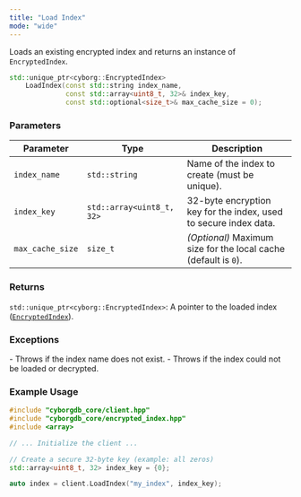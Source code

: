 ```yaml
---
title: "Load Index"
mode: "wide"
---
```


Loads an existing encrypted index and returns an instance of `EncryptedIndex`.

```cpp
std::unique_ptr<cyborg::EncryptedIndex> 
    LoadIndex(const std::string index_name,
              const std::array<uint8_t, 32>& index_key,
              const std::optional<size_t>& max_cache_size = 0);
```

### Parameters

| Parameter | Type | Description |
|----------------|-------------------------------|-----------------------------------------------------|
| `index_name` | `std::string` | Name of the index to create (must be unique). |
| `index_key` | `std::array<uint8_t, 32>` | 32-byte encryption key for the index, used to secure index data. |
| `max_cache_size` | `size_t` | _(Optional)_ Maximum size for the local cache (default is `0`). |

### Returns

`std::unique_ptr<cyborg::EncryptedIndex>`: A pointer to the loaded index ([`EncryptedIndex`](../encrypted-index)).

### Exceptions

<AccordionGroup>
    <Accordion title="std::invalid_argument">
        - Throws if the index name does not exist.
    </Accordion>
    <Accordion title="std::runtime_exception">
        - Throws if the index could not be loaded or decrypted.
    </Accordion>
</AccordionGroup>

### Example Usage

```cpp
#include "cyborgdb_core/client.hpp"
#include "cyborgdb_core/encrypted_index.hpp"
#include <array>

// ... Initialize the client ...

// Create a secure 32-byte key (example: all zeros)
std::array<uint8_t, 32> index_key = {0};

auto index = client.LoadIndex("my_index", index_key);
```